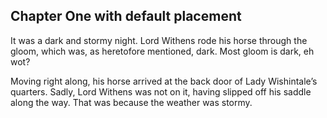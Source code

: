 ## Chapter One [with default placement]{scale=0.8} {height=5}

It was a dark and stormy night. Lord Withens rode his horse through the gloom, which was, as heretofore mentioned, dark. Most gloom is dark, eh wot?

Moving right along, his horse arrived at the back door of Lady Wishintale's quarters. Sadly, Lord Withens was not on it, having slipped off his saddle along the way. That was because the weather was stormy.

```{=latex}
\foreignlanguage{latin}{\lipsum}
```
